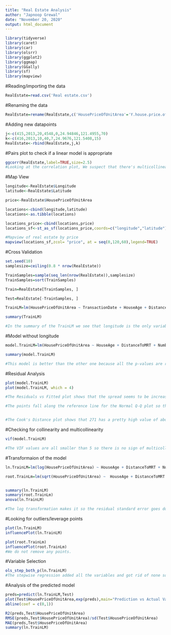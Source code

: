 ```yaml
---
title: "Real Estate Analysis"
author: "Japnoop Grewal"
date: "November 20, 2020"
output: html_document
---
```



```r
library(tidyverse)
library(caret)
library(car)
library(olsrr)
library(ggplot2)
library(ggmap)
library(GGally)
library(sf)
library(mapview)
```

#Reading/importing the data
```r
RealEstate=read.csv('Real estate.csv')
```

#Renaming the data
```r
RealEstate=rename(RealEstate,c('HousePriceOfUnitArea'='Y.house.price.of.unit.area','TransactionDate'='X1.transaction.date','HouseAge'='X2.house.age','DistanceToMRT'='X3.distance.to.the.nearest.MRT.station','NumberOfConStores'='X4.number.of.convenience.stores','Latitude'='X5.latitude','Longitude'='X6.longitude'))
```

#Adding new datapoints
```r
j<-c(415,2013,20,4548,0,24.94846,121.4955,70)
k<-c(416,2013,10,40,7,24.9676,121.5408,15)
RealEstate<-rbind(RealEstate,j,k)
```

#Pairs plot to check if a linear model is appropriate
```r
ggcorr(RealEstate,label=TRUE,size=2.5)
#Looking at the correlation plot, We suspect that there's multicollinearity as Longitude and DistanceMRT has a relatively strong correlation of -0.8
```


#Map View
```r
longitude<-RealEstate$Longitude
latitude<-RealEstate$Latitude

price<-RealEstate$HousePriceOfUnitArea

locations<-cbind(longitude,latitude)
locations<-as.tibble(locations)

locations_price<-cbind(locations,price)
locations_sf<-st_as_sf(locations_price,coords=c("longitude","latitude"),crs=4326)

#Mapview of real estate by price
mapview(locations_sf,zcol= "price", at = seq(0,120,60),legend=TRUE)

```

#Cross Validation
```r
set.seed(10)
samplesize=ceiling(0.8 * nrow(RealEstate))

TrainSamples=sample(seq_len(nrow(RealEstate)),samplesize)
TrainSamples=sort(TrainSamples)

Train=RealEstate[TrainSamples, ]

Test=RealEstate[-TrainSamples, ]

TrainLM=lm(HousePriceOfUnitArea ~ TransactionDate + HouseAge + DistanceToMRT + NumberOfConStores + Latitude + Longitude, data=Train)

summary(TrainLM)

#In the summary of the TrainLM we see that longitude is the only variable with a high p-value. This high p-value is significant because it shows that we should get rid of the longitude variable. 
```

#Model without longitude
```r
model.TrainLM=lm(HousePriceOfUnitArea ~ HouseAge + DistanceToMRT + NumberOfConStores + Latitude, data=Train)

summary(model.TrainLM)

#This model is better than the other one because all the p-values are relatively small.
```

#Residual Analysis
```r
plot(model.TrainLM)
plot(model.TrainLM, which = 4)

#The Residuals vs Fitted plot shows that the spread seems to be increasing and points 114,271,313 might be outliers.

#The points fall along the reference line for the Normal Q-Q plot so the normality assumption is reasonable.


#The Cook's Distance plot shows that 271 has a pretty high value of about 0.20 but it is not more than 0.5 so it is not influential.
```



#Checking for collinearity and multicollinearity
```r
vif(model.TrainLM)

#The VIF values are all smaller than 5 so there is no sign of multicollinearity. 
```

#Transformaion of the model
```r
ln.TrainLM=lm(log(HousePriceOfUnitArea) ~ HouseAge + DistanceToMRT + NumberOfConStores + Latitude, data=Train)

root.TrainLm=lm(sqrt(HousePriceOfUnitArea) ~  HouseAge + DistanceToMRT + NumberOfConStores + Latitude, data=Train)


summary(ln.TrainLM)
summary(root.TrainLm)
anova(ln.TrainLM)

#The log transformation makes it so the residual standard error goes down and the r and r-squared both increase. This all means that the model fits better. Log transformation does better job than square root transformation.
```

#Looking for outliers/leverage points
```r
plot(ln.TrainLM)
influencePlot(ln.TrainLM)

plot(root.TrainLm)
influencePlot(root.TrainLm)
#We do not remove any points.
```

#Variable Selection
```r
ols_step_both_p(ln.TrainLM)
#The stepwise regression added all the variables and got rid of none so that means that all the variables in the model are significant. 
```

#Analysis of the predicted model
```r
preds=predict(ln.TrainLM,Test)
plot(Test$HousePriceOfUnitArea,exp(preds),main="Prediction vs Actual Values")
abline(coef = c(0,1))

R2(preds,Test$HousePriceOfUnitArea)
RMSE(preds,Test$HousePriceOfUnitArea)/sd(Test$HousePriceOfUnitArea)
MAE(preds,Test$HousePriceOfUnitArea)
summary(ln.TrainLM)
```

